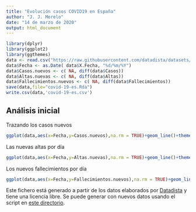 ```yaml
---
title: "Evolución casos COVID19 en España"
author: "J. J. Merelo"
date: "14 de marzo de 2020"
output: html_document
---
```


```r
library(dplyr)
library(ggplot2)
library(ggthemes)
data <- read.csv("https://raw.githubusercontent.com/datadista/datasets/master/COVID%2019/nacional_covid19.csv")
data$Fecha <- as.Date( data$X.Fecha, "%d/%m/%Y")
data$Casos.nuevos <- c( NA, diff(data$Casos))
data$Altas.nuevas <- c( NA, diff(data$Altas))
data$Fallecimientos.nuevos <- c( NA, diff(data$Fallecimientos))
save(data,file="covid-19-es.Rda")
write.csv(data,'covid-19-es.csv')
```

## Análisis inicial

Trazando los casos nuevos

```r
ggplot(data,aes(x=Fecha,y=Casos.nuevos),na.rm = TRUE)+geom_line()+theme_tufte()
```

Las nuevas altas por día

```r
ggplot(data,aes(x=Fecha,y=Altas.nuevas),na.rm = TRUE)+geom_line()+theme_tufte()
```


Los nuevos fallecimientos por día

```r
ggplot(data,aes(x=Fecha,y=Fallecimientos.nuevos),na.rm = TRUE)+geom_line()+theme_tufte()
```

Este fichero está generado a partir de los datos elaborados por [Datadista](https://github.com/datadista/datasets) y tiene una licencia libre. Se puede generar con nuevos datos usando el script en [este directorio](https://github.com/datadista/datasets/tree/master/COVID%2019/scripts).
